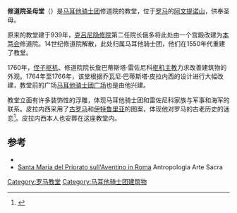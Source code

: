 {{Infobox church
| name= 修道院圣母堂 
| native_name= Chiesa di Santa Maria del Priorato
| native_name_lang = Italian
| image=Aventino s Maria del Priorato facciata 1050375.JPG
| caption=立面
| location= 意大利[[罗马|罗马]]
| geo = {{coord|41|52|59.8|N|12|28|38.6|E|region:IT_type:landmark|display=inline,title}}
| religious_affiliation=[[罗马天主教|罗马天主教]]
| founded date = 939年
| founder = 俄多
| people = [[马耳他骑士团|马耳他骑士团]]
| status=  马耳他的[[罗马各国教堂|国家教堂]]
| website= [https://web.archive.org/web/20110721223115/http://www.vicariatusurbis.org/Ente.asp?ID=744 Official website]
| architect=乔瓦尼·巴蒂斯塔·皮拉内西
| architecture_type= [[教堂|教堂]]
| architecture_style= [[新古典主义|新古典主义]]
| facade_direction= SW
| year started=1765年
| completed date= 1766年
| length={{convert|31|m|ft}}
| width={{convert|13|m|ft}}
}}
'''修道院圣母堂'''（{{lang-it|Chiesa di Santa Maria del Priorato}}）是[[马耳他骑士团|马耳他骑士团]]修道院的教堂，位于[[罗马|罗马]]的[[阿文提诺山|阿文提诺山]]，供奉圣母。 

原来的教堂建于939年，[[克吕尼隐修院|克吕尼隐修院]]第二任院长俄多将此处由一个宫殿改建为[[本笃会|本笃会]]修道院。14世纪修道院解散，此处归属马耳他骑士团，他们在1550年代重建了教堂。 

1760年，[[侄子枢机|侄子枢机]]、修道院院长詹巴蒂斯塔·雷佐尼科[[枢机主教|枢机主教]]力求改善建筑物的外观。1764年至1766年，该堂根据乔瓦尼·巴蒂斯塔·皮拉内西的设计进行大幅改建，教堂前的广场[[马耳他骑士团广场|马耳他骑士团广场]]也是由他兴建。

教堂立面有许多装饰性的浮雕，体现马耳他骑士团和雷佐尼科家族与军事和海军的联系。皮拉内西采用了[[古罗马|古罗马]]和[[伊特鲁里亚|伊特鲁里亚]]的图案，体现他对罗马的古老历史的迷恋<ref>{{Citation | last = Wilton-Ely | first = John | title = The Mind and Art of Giovanni Battista Piranesi | page= 95|publisher = Thames and Hudson | location = London | year = 1978 | isbn = 978-0-500-27477-4 | postscript = }}</ref>。皮拉内西本人也安葬在这座教堂内。

== 参考 ==
{{reflist}}
* {{citation|first=Raffaele|last=Capomasi|date=2003-04-16|title=Il Tempio Piranesiano Dei Cavalieri Di Malta|journal=Or Domenica (Suppl. Osservatore Romano)|url=http://www.orderofmalta.int/press-articles/27487/il-tempio-piranesiano-dei-cavalieri-di-malta/?lang=en|language=it|postscript=|deadurl=yes|archiveurl=https://web.archive.org/web/20150402171622/http://www.orderofmalta.int/press-articles/27487/il-tempio-piranesiano-dei-cavalieri-di-malta/?lang=en|archivedate=2015-04-02|accessdate=2015-03-10}}
*  [http://www.antropologiaartesacra.it/ALESSIO_VARISCO_SantaMariaPrioratoAventinoROMA.html  Santa Maria del Priorato sull'Aventino in Roma] {{Wayback|url=http://www.antropologiaartesacra.it/ALESSIO_VARISCO_SantaMariaPrioratoAventinoROMA.html |date=20200126212149 }}  Antropologia Arte Sacra

[[Category:罗马教堂|Category:罗马教堂]]
[[Category:马耳他骑士团建筑物|Category:马耳他骑士团建筑物]]